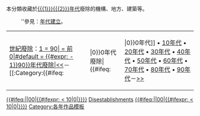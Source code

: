 <includeonly>本分類收藏於[[{{{1}}}{{{2}}}年代]]廢除的機構、地方、建築等。

:''參見：[[:Category:{{{1}}}{{{2}}}年代建立|{{{1}}}{{{2}}}年代建立]]。

{| class="toccolours" align=center
|[[:Category:{{{3}}}世紀廢除|{{{3}}}世紀廢除]]：[[:Category:{{#switch:{{{1}}}|1 = 90| = 前0|#default = {{#expr: {{{1}}} - 1}}90}}年代廢除|<<]]－[[:Category:{{{1}}}{{#ifeq:{{{1}}}|||0}}0年代廢除|{{{1}}}{{#ifeq:{{{1}}}|||0}}0年代]] • [[:Category:{{{1}}}10年代廢除|{{{1}}}10年代]] • [[:Category:{{{1}}}20年代廢除|{{{1}}}20年代]] • [[:Category:{{{1}}}30年代廢除|{{{1}}}30年代]] • [[:Category:{{{1}}}40年代廢除|{{{1}}}40年代]] • [[:Category:{{{1}}}50年代廢除|{{{1}}}50年代]] • [[:Category:{{{1}}}60年代廢除|{{{1}}}60年代]] • [[:Category:{{{1}}}70年代廢除|{{{1}}}70年代]] • [[:Category:{{{1}}}80年代廢除|{{{1}}}80年代]] • [[:Category:{{{1}}}90年代廢除|{{{1}}}90年代]]－[[:Category:{{#expr: {{{1}}} + 1}}00年代廢除|>>]]
|}
[[Category:{{{3}}}世紀廢除|{{#ifeq:{{{1}}}||00|{{#ifexpr:{{{1}}} < 10|0{{{1}}}{{{2}}}|{{{1}}}}}{{{2}}}}}]]
[[Category:{{{1}}}{{{2}}}年代|Disestablishments]]
[[Category:各年代廢除|{{#ifeq:{{{1}}}||00|{{#ifexpr:{{{1}}} < 10|0{{{1}}}{{{2}}}|{{{1}}}}}{{{2}}}}}]]
</includeonly><noinclude>
{{DEFAULTSORT:{{PAGENAME}}}}
[[Category:各年作品模板]]
</noinclude>
